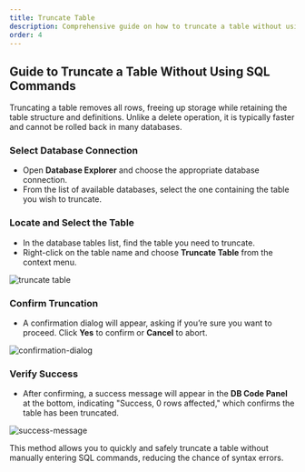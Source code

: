 ```yaml
---
title: Truncate Table
description: Comprehensive guide on how to truncate a table without using SQL
order: 4
---
```


## Guide to Truncate a Table Without Using SQL Commands
Truncating a table removes all rows, freeing up storage while retaining the table structure and definitions. Unlike a delete operation, it is typically faster and cannot be rolled back in many databases.

### Select Database Connection
   - Open **Database Explorer** and choose the appropriate database connection.
   - From the list of available databases, select the one containing the table you wish to truncate.

### Locate and Select the Table
   - In the database tables list, find the table you need to truncate.
   - Right-click on the table name and choose **Truncate Table** from the context menu.

   ![truncate table](./truncate-table.png)

### Confirm Truncation
   - A confirmation dialog will appear, asking if you’re sure you want to proceed. Click **Yes** to confirm or **Cancel** to abort.

   ![confirmation-dialog](./message-box.png)

### Verify Success
   - After confirming, a success message will appear in the **DB Code Panel** at the bottom, indicating "Success, 0 rows affected," which confirms the table has been truncated.

   ![success-message](./execution-message.png) 

This method allows you to quickly and safely truncate a table without manually entering SQL commands, reducing the chance of syntax errors.